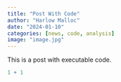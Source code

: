 ```yaml
---
title: "Post With Code"
author: "Harlow Malloc"
date: "2024-01-10"
categories: [news, code, analysis]
image: "image.jpg"
---
```


This is a post with executable code.

```r
1 + 1
```
